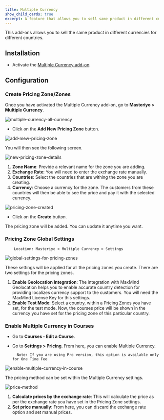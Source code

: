 ```yaml
---
title: Multiple Currency
show_child_cards: true
excerpt: A feature that allows you to sell same product in different currencies for different countries.
---
```


This add-ons allows you to sell the same product in different currencies for different countries.

## Installation

- Activate the [Multiple Currency add-on](https://docs.masteriyo.com/getting-started/activate-masteriyo-addons)

## Configuration

### Create Pricing Zone/Zones

Once you have activated the Multiple Currency add-on, go to **Masteriyo > Multiple Currency**.

![multiple-currency-all-currency](https://github.com/Masteriyo/masteriyo-docs/assets/75772539/afb27f11-2371-4441-834a-f4b50249e2ea)

- Click on the **Add New Pricing Zone** button.

![add-mew-pricing-zone](https://github.com/Masteriyo/masteriyo-docs/assets/75772539/91da528f-d878-40d4-8e37-4354f9085829)

You will then see the following screen.

![new-pricing-zone-details](https://github.com/Masteriyo/masteriyo-docs/assets/75772539/f3c01de6-8e9c-46e6-bc8d-38b256aa8c0a)

1. **Zone Name**: Provide a relevant name for the zone you are adding.
2. **Exchange Rate**: You will need to enter the exchange rate manually.
3. **Countries**: Select the countries that are withing the zone you are creating.
4. **Currency**: Choose a currency for the zone. The customers from these countries will then be able to see the price and pay it with the selected currency.

![pricing-zone-created](https://github.com/Masteriyo/masteriyo-docs/assets/75772539/4611ecda-b0c4-429b-b446-65859048b7fd)

- Click on the **Create** button.

The pricing zone will be added. You can update it anytime you want.

### Pricing Zone Global Settings

        Location: Masteriyo > Multiple Currency > Settings

![global-settings-for-pricing-zones](https://github.com/Masteriyo/masteriyo-docs/assets/75772539/bfc230e1-eae1-477c-9605-61d30aa564cb)

These settings will be applied for all the pricing zones you create. There are two settings for the pricing zones.

1. **Enable Geolocation Integration**: The integration with MaxMind Geolocation helps you to enable accurate country detection for providing localizes currency support to the customers. You will need the MaxMind License Key for this settings.
2. **Enable Test Mode**: Select a country, within a Pricing Zones you have set, for the test mode. Now, the courses price will be shown in the currency you have set for the pricing zone of this particular country.

### Enable Multiple Currency in Courses

- Go to **Courses - Edit a Course**.
- Go to **Settings > Pricing**. From here, you can enable Multiple Currency.

        Note: If you are using Pro version, this option is available only for One Time Fee

![enable-multiple-currency-in-course](https://github.com/Masteriyo/masteriyo-docs/assets/75772539/4a435dd0-a114-43cf-a6ec-15b58e8a67b3)

The pricing method can be set within the Multiple Currency settings.

![price-method](https://github.com/Masteriyo/masteriyo-docs/assets/75772539/a53f5b84-374b-4689-add4-91e9f84e11bc)

1. **Calculate prices by the exchange rate**: This will calculate the price as per the exchange rate you have set in the Pricing Zone settings.
2. **Set price manually**: From here, you can discard the exchange rate option and set manual prices.
